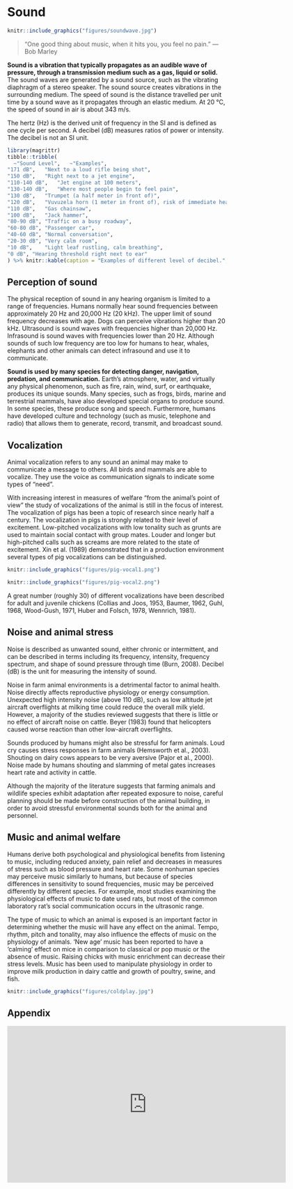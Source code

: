 # Sound  
```r
knitr::include_graphics("figures/soundwave.jpg")
```

> “One good thing about music, when it hits you, you feel no pain.” --- Bob Marley

**Sound is a vibration that typically propagates as an audible wave of pressure, through a transmission medium such as a gas, liquid or solid.** The sound waves are generated by a sound source, such as the vibrating diaphragm of a stereo speaker. The sound source creates vibrations in the surrounding medium. The speed of sound is the distance travelled per unit time by a sound wave as it propagates through an elastic medium. At 20 °C, the speed of sound in air is about 343 m/s.

The hertz (Hz) is the derived unit of frequency in the SI and is defined as one cycle per second. A decibel (dB) measures ratios of power or intensity. The decibel is not an SI unit.

```r
library(magrittr)
tibble::tribble(
  ~"Sound Level",	~"Examples",
"171 dB",	"Next to a loud rifle being shot",
"150 dB",	"Right next to a jet engine",
"110-140 dB",	"Jet engine at 100 meters",
"130-140 dB",	"Where most people begin to feel pain",
"130 dB",	"Trumpet (a half meter in front of)",
"120 dB",	"Vuvuzela horn (1 meter in front of), risk of immediate hearing loss",
"110 dB",	"Gas chainsaw",
"100 dB",	"Jack hammer",
"80-90 dB",	"Traffic on a busy roadway",
"60-80 dB",	"Passenger car",
"40-60 dB",	"Normal conversation",
"20-30 dB",	"Very calm room",
"10 dB",	"Light leaf rustling, calm breathing",
"0 dB",	"Hearing threshold right next to ear"
) %>% knitr::kable(caption = "Examples of different level of decibel.", booktabs = TRUE)
```


## Perception of sound

The physical reception of sound in any hearing organism is limited to a range of frequencies. Humans normally hear sound frequencies between approximately 20 Hz and 20,000 Hz (20 kHz). The upper limit of sound frequency decreases with age. Dogs can perceive vibrations higher than 20 kHz. Ultrasound is sound waves with frequencies higher than 20,000 Hz. Infrasound is sound waves with frequencies lower than 20 Hz. Although sounds of such low frequency are too low for humans to hear, whales, elephants and other animals can detect infrasound and use it to communicate. 

**Sound is used by many species for detecting danger, navigation, predation, and communication.** Earth's atmosphere, water, and virtually any physical phenomenon, such as fire, rain, wind, surf, or earthquake, produces its unique sounds. Many species, such as frogs, birds, marine and terrestrial mammals, have also developed special organs to produce sound. In some species, these produce song and speech. Furthermore, humans have developed culture and technology (such as music, telephone and radio) that allows them to generate, record, transmit, and broadcast sound.

## Vocalization

Animal vocalization refers to any sound an animal may make to communicate a message to others. All birds and mammals are able to vocalize. They use the voice as communication signals to indicate some types of “need”. 

With increasing interest in measures of welfare “from the animal’s point of view” the study of vocalizations of the animal is still in the focus of interest. The vocalization of pigs has been a topic of research since nearly half a century. The vocalization in pigs is strongly related to their level of excitement. Low-pitched vocalizations with low tonality such as grunts are used to maintain social contact with group mates. Louder and longer but high-pitched calls such as screams are more related to the state of excitement. Xin et al. (1989) demonstrated that in a production environment several types of pig vocalizations can be distinguished. 

```r
knitr::include_graphics("figures/pig-vocal1.png")
```

```r
knitr::include_graphics("figures/pig-vocal2.png")
```

A great number (roughly 30) of different vocalizations have been described for adult and juvenile chickens (Collias and Joos, 1953, Baumer, 1962, Guhl, 1968, Wood-Gush, 1971, Huber and Folsch, 1978, Wennrich, 1981). 

## Noise and animal stress

Noise is described as unwanted sound, either chronic or intermittent, and can be described in terms including its frequency, intensity, frequency spectrum, and shape of sound pressure through time (Burn, 2008). Decibel (dB) is the unit for measuring the intensity of sound. 

Noise in farm animal environments is a detrimental factor to animal
health. Noise directly affects reproductive physiology or energy consumption. Unexpected high intensity noise (above 110 dB), such as low altitude jet aircraft overflights at milking time could reduce the overall milk yield. However, a majority of the studies reviewed suggests that there is little or no effect of aircraft noise on cattle. Beyer (1983) found that helicopters caused worse reaction than other low-aircraft overflights.

Sounds produced by humans might also be stressful for farm animals. Loud cry causes stress responses in farm animals (Hemsworth et al., 2003). Shouting on dairy cows appears to be very aversive (Pajor et al., 2000). Noise made by humans shouting and slamming of metal gates increases heart rate and activity in cattle.

Although the majority of the literature suggests that farming animals and wildlife species exhibit adaptation after repeated exposure to noise, careful planning should be made before construction of the animal building, in order to avoid stressful environmental sounds both for the animal and personnel.

## Music and animal welfare
Humans derive both psychological and physiological benefits from listening to music, including reduced anxiety, pain relief and decreases in measures of stress such as blood pressure and heart rate. Some nonhuman species may perceive music similarly to humans, but because of species differences in sensitivity to sound frequencies, music may be perceived differently by different species. For example, most studies examining the physiological effects of music to date used rats, but most of the common laboratory rat's social communication occurs in the ultrasonic range. 

The type of music to which an animal is exposed is an important factor in determining whether the music will have any effect on the animal. Tempo, rhythm, pitch and tonality, may also influence the effects of music on the physiology of animals. 'New age' music has been reported to have a 'calming' effect on mice in comparison to classical or pop music or the absence of music. Raising chicks with music enrichment can decrease their stress levels. Music has been used to manipulate physiology in order to improve milk production in dairy cattle and growth of poultry, swine, and fish. 


```r
knitr::include_graphics("figures/coldplay.jpg")
```

## Appendix

<iframe width="640" height="360" src="https://www.youtube.com/embed/2Qa9YDgtcaM" frameborder="0" allow="accelerometer; autoplay; encrypted-media; gyroscope; picture-in-picture" allowfullscreen></iframe>